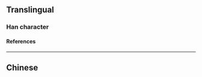 {{also|唴}}
{{character info}}
==Translingual==

===Han character===
{{Han char|rn=30|rad=口|as=10|sn=13|four=|canj=RTUI|ids=⿰口羗}}

====References====
{{Han ref|kx=0204.111|hdz=10670.081|uh=55F4}}

----

==Chinese==
{{zh-see|唴|v}}